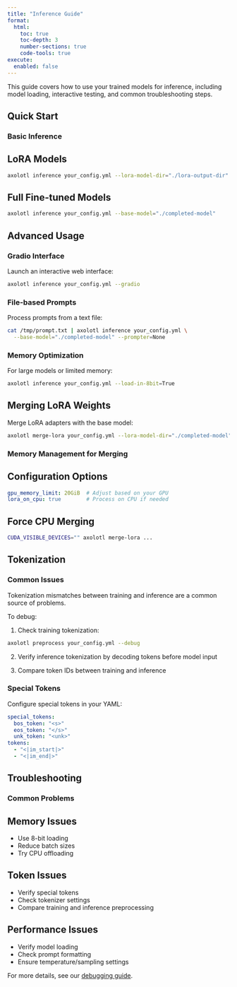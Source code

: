 ```yaml
---
title: "Inference Guide"
format:
  html:
    toc: true
    toc-depth: 3
    number-sections: true
    code-tools: true
execute:
  enabled: false
---
```


This guide covers how to use your trained models for inference, including model loading, interactive testing, and common troubleshooting steps.

## Quick Start {#sec-quickstart}

### Basic Inference {#sec-basic}

::: {.panel-tabset}

## LoRA Models

```.bash
axolotl inference your_config.yml --lora-model-dir="./lora-output-dir"
```

## Full Fine-tuned Models

```.bash
axolotl inference your_config.yml --base-model="./completed-model"
```

:::

## Advanced Usage {#sec-advanced}

### Gradio Interface {#sec-gradio}

Launch an interactive web interface:

```.bash
axolotl inference your_config.yml --gradio
```

### File-based Prompts {#sec-file-prompts}

Process prompts from a text file:

```.bash
cat /tmp/prompt.txt | axolotl inference your_config.yml \
  --base-model="./completed-model" --prompter=None
```

### Memory Optimization {#sec-memory}

For large models or limited memory:

```.bash
axolotl inference your_config.yml --load-in-8bit=True
```

## Merging LoRA Weights {#sec-merging}

Merge LoRA adapters with the base model:

```.bash
axolotl merge-lora your_config.yml --lora-model-dir="./completed-model"
```

### Memory Management for Merging {#sec-memory-management}

::: {.panel-tabset}

## Configuration Options

```.yaml
gpu_memory_limit: 20GiB  # Adjust based on your GPU
lora_on_cpu: true        # Process on CPU if needed
```

## Force CPU Merging

```.bash
CUDA_VISIBLE_DEVICES="" axolotl merge-lora ...
```

:::

## Tokenization {#sec-tokenization}

### Common Issues {#sec-tokenization-issues}

::: {.callout-warning}
Tokenization mismatches between training and inference are a common source of problems.
:::

To debug:

1. Check training tokenization:
```.bash
axolotl preprocess your_config.yml --debug
```

2. Verify inference tokenization by decoding tokens before model input

3. Compare token IDs between training and inference

### Special Tokens {#sec-special-tokens}

Configure special tokens in your YAML:

```.yaml
special_tokens:
  bos_token: "<s>"
  eos_token: "</s>"
  unk_token: "<unk>"
tokens:
  - "<|im_start|>"
  - "<|im_end|>"
```

## Troubleshooting {#sec-troubleshooting}

### Common Problems {#sec-common-problems}

::: {.panel-tabset}

## Memory Issues

- Use 8-bit loading
- Reduce batch sizes
- Try CPU offloading

## Token Issues

- Verify special tokens
- Check tokenizer settings
- Compare training and inference preprocessing

## Performance Issues

- Verify model loading
- Check prompt formatting
- Ensure temperature/sampling settings

:::

For more details, see our [debugging guide](debugging.qmd).
